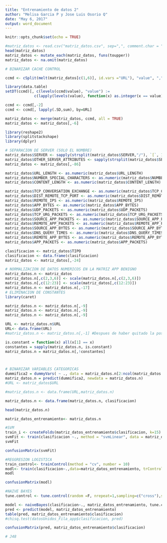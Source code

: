 ```yaml
---
title: "Entrenamiento de datos 2"
author: "Melisa Garcia P y Jose Luis Osorio Q"
date: "May 6, 2017"
output: word_document
---
```


```r
knitr::opts_chunk$set(echo = TRUE)
```

```r
#matriz_datos <- read.csv("matriz_datos.csv", sep=",", comment.char = "#")
head(matriz_datos)
matriz_datos <- mutate_each(matriz_datos, funs(toupper))
matriz_datos <- na.omit(matriz_datos)

```


```r
# BINARIZAR CACHE CONTROL

ccmd <- cSplit(melt(matriz_datos[c(1,6)], id.vars ="URL"), "value", ",", "long")

library(data.table)
setDT(ccmd)[, c(levels(ccmd$value), "value") := 
             c(lapply(levels(value), function(x) as.integer(x == value)), .(NULL))]

ccmd <- ccmd[,-2]
ccmd <- ccmd[, lapply(.SD,sum), by=URL]

matriz_datos <- merge(matriz_datos, ccmd, all = TRUE)
matriz_datos <- matriz_datos[,-6]
```

```r
library(reshape2)
library(splitstackshape)
library(dplyr)

# SEPARACION DE SERVER (SOLO EL NOMBRE)
matriz_datos$SERVER <- sapply(strsplit(matriz_datos$SERVER,"/"), `[`, 1)
matriz_datos$OTHER_SERVER_ATTRIBUTES <- sapply(strsplit(matriz_datos$SERVER,"/"), `[`, 2)
matriz_datos <- matriz_datos[,-86]
```


```r
matriz_datos$URL_LENGTH <- as.numeric(matriz_datos$URL_LENGTH)
matriz_datos$NUMBER_SPECIAL_CHARACTERS <- as.numeric(matriz_datos$NUMBER_SPECIAL_CHARACTERS)
matriz_datos$CONTENT_LENGTH <- as.numeric(matriz_datos$CONTENT_LENGTH)

matriz_datos$TCP_CONVERSATION_EXCHANGE <- as.numeric(matriz_datos$TCP_CONVERSATION_EXCHANGE)
matriz_datos$DIST_REMOTE_TCP_PORT <- as.numeric(matriz_datos$DIST_REMOTE_TCP_PORT)
matriz_datos$REMOTE_IPS <- as.numeric(matriz_datos$REMOTE_IPS)
matriz_datos$APP_BYTES <- as.numeric(matriz_datos$APP_BYTES)
matriz_datos$UDP_PACKETS <- as.numeric(matriz_datos$UDP_PACKETS)
matriz_datos$TCP_URG_PACKETS <- as.numeric(matriz_datos$TCP_URG_PACKETS)
matriz_datos$SOURCE_APP_PACKETS <- as.numeric(matriz_datos$SOURCE_APP_PACKETS)
matriz_datos$REMOTE_APP_PACKETS <- as.numeric(matriz_datos$REMOTE_APP_PACKETS)
matriz_datos$SOURCE_APP_BYTES <- as.numeric(matriz_datos$SOURCE_APP_BYTES)
matriz_datos$DNS_QUERY_TIMES <- as.numeric(matriz_datos$DNS_QUERY_TIMES)
matriz_datos$REMOTE_APP_BYTES <- as.numeric(matriz_datos$REMOTE_APP_BYTES)
matriz_datos$APP_PACKETS <- as.numeric(matriz_datos$APP_PACKETS)
```


```r
clasificacion <- matriz_datos$TIPO
clasificacion <- data.frame(clasificacion)
matriz_datos <- matriz_datos[,-24]


```

```r
# NORMALIZACION DE DATOS NUMERICOS EN LA MATRIZ APP BENIGNO
matriz_datos.n <- matriz_datos
matriz_datos.n[,c(2,3,6)] <- scale(matriz_datos.n[,c(2,3,6)])
matriz_datos.n[,c(12:23)] <- scale(matriz_datos[,c(12:23)])
matriz_datos.n <- matriz_datos.n[,-17]
# ELIMINACION DE CONSTANTES
library(caret)

matriz_datos.n <- matriz_datos.n[,-9]
matriz_datos.n <- matriz_datos.n[,-9]
matriz_datos.n <- matriz_datos.n[,-9]

URL <- matriz_datos.n$URL
URL<- data.frame(URL)
#matriz_datos.n <- matriz_datos.n[,-1] #Despues de haber quitado la posicion 9 las tres veces, se descomenta este y se corre

```

```r
is.constant = function(x) all(x[1] == x)
constantes = sapply(matriz_datos.n, is.constant)
matriz_datos.n = matriz_datos.n[,!constantes]



# BINARIZAR VARIABLES CATEGORICAS
dummifica2 = dummyVars( ~ ., data = matriz_datos.n[2:ncol(matriz_datos.n)])
matriz_datos.n = predict(dummifica2, newdata = matriz_datos.n)
#URL <- matriz_datos$URL

#matriz_datos.n <- data.frame(URL,matriz_datos.n)

matriz_datos.n <- data.frame(matriz_datos.n, clasificacion)

head(matriz_datos.n)

matriz_datos_entrenamiento<- matriz_datos.n

```


```r
#SVM
train_i <- createFolds(matriz_datos_entrenamiento$clasificacion, k=15)
svmFit <- train(clasificacion ~., method = "svmLinear", data = matriz_datos_entrenamiento, tuneLength = 10,trControl = trainControl(method = "cv", indexOut = train_i))
svmFit

confusionMatrix(svmFit)

```


```r
#REGGRESION LOGISTICA 
train_control<- trainControl(method = "cv", number = 10)
modl<- train(clasificacion~.,data=matriz_datos_entrenamiento, trControl= train_control, method="glm", family= binomial() )
modl

confusionMatrix(modl)

```


```r
#NAIVE BAYES
tune.control <- tune.control(random =F, nrepeat=1,sampling=c("cross"),sampling.aggregate=mean, cross=10, best.model=T, performances=T)

model <- naiveBayes(clasificacion~., matriz_datos_entrenamiento, tune.control) 
pred <- predict(model, matriz_datos_entrenamiento) 
table(pred, matriz_datos_entrenamiento$clasificacion) 
#chisq.test(datosUnidos_Fila_app$clasificacion, pred) 

confusionMatrix(pred, matriz_datos_entrenamiento$clasificacion)

```

```r
# J48




```


